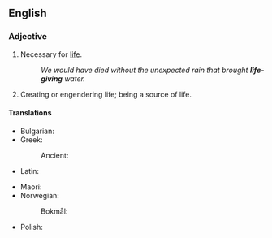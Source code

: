 {{also|lifegiving}}

==English==

===Adjective===
{{en-adj|head=[[life]]-[[giving]]}}

# Necessary for [[life]].
#: ''We would have died without the unexpected rain that brought '''life-giving''' water.''
# Creating or engendering life; being a source of life.

====Translations====
{{trans-top|necessary for life}}
* Bulgarian: {{t+|bg|животворен}}
* Greek:
*: Ancient: {{t|grc|βιόδωρος}}
* Latin: {{t|la|vitālis}}
{{trans-mid}}
* Maori: {{t|mi|whakamanapou}}
* Norwegian:
*: Bokmål: {{t|nb|livgivende}}
* Polish: {{t|pl|życiodajny}}
{{trans-bottom}}